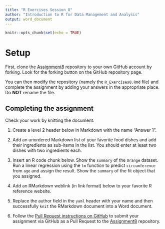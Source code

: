 ```yaml
---
title: "R Exercises Session 8"
author: "Introduction to R for Data Management and Analysis"
output: word_document
---
```


```r
knitr::opts_chunk$set(echo = TRUE)
```

# Setup

First, clone the [Assignment8][1] repository to your own GitHub account
by forking. Look for the forking button on the GitHub repository page.

You can then modify the repository (namely the `R_Exercises8.Rmd` file)
and complete the assignment by adding your answers in the appropriate
place. Do **NOT** rename the file.

## Completing the assignment

Check your work by knitting the document.

1. Create a level 2 header below in Markdown with the name "Answer 1".


2. Add an unordered Markdown list of your favorite food dishes and
add their ingredients as sub-items in the list. You should enter at least two
dishes with two ingredients each.


3. Insert an R code chunk below. Show the `summary` of the `Orange` dataset.
Run a linear regression using the `lm` function to predict `circumference` from
`age` and assign the result. Show the `summary` of the fit object that you
assigned.


4. Add an RMarkdown weblink (in link format) below to your favorite R reference
website.


5. Replace the author field in the `yaml` header with your name and then
successfully `knit` the RMarkdown document into a Word document.


6. Follow the [Pull Request instructions on GitHub](https://help.github.com/en/github/collaborating-with-issues-and-pull-requests/creating-a-pull-request-from-a-fork)
to submit your assignment via GitHub as a Pull Request to the [Assignment8][1]
repository.

[1]: https://github.com/CUNYSPHCode/Assignment8

